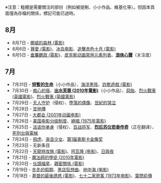 {{Archives|
[[Portal:電影/新進條目/2020年存檔|2020年存檔]]<br />
[[Portal:電影/新進條目/2019年存檔|2019年存檔]]<br />
[[Portal:電影/新進條目/2018年存檔|2018年存檔]]<br />
[[Portal:电影/新进条目/2014年存档|2014年存檔]]<br />
[[Portal:电影/新进条目/2013年存档|2013年存檔]]<br />
[[Portal:电影/新进条目/2012年存档|2012年存檔]]<br />
[[Portal:电影/新进条目/2011年存档|2011年存檔]]<br />
[[Portal:电影/新进条目/2010年存档|2010年存檔]]<br />}}
※注意：粗體是需要關注的部份（例如被提刪、小小作品、維基化等）。但因本頁面僅為存檔的關係，標記可能已過時。

==8月==
*8月7日 - [[挪威的森林_(電影)|挪威的森林 (電影)]]
*8月6日 - [[罪愛_(電影)|罪愛 (電影)]]、[[冰岛电影|冰岛电影]]、[[追擊赤色十月_(電影)|追擊赤色十月 (電影)]]
*8月5日 - [[垂簾聽政_(電影)|垂簾聽政 (電影)]]、[[皮克斯动画常用元素列表|皮克斯动画常用元素列表]]、'''[[浪俠心聲|浪俠心聲]]'''（关注度）
==7月==
*7月31日 - '''[[短暫的生命|短暫的生命]]'''（小小作品）、[[海洋男孩|海洋男孩]]、[[詐欺遊戲_(電影)|詐欺遊戲 (電影)]]
*7月30日 - [[痴心的我|痴心的我]]、'''[[出水芙蓉_(2010年電影)|出水芙蓉 (2010年電影)]]'''（小小作品）、[[惡胎|惡胎]]、[[烈火戰車_(英國電影)|烈火戰車 (英國電影)]]、[[烈火戰車_(英國電影)|烈火戰車 (英國電影)]]
*7月29日 - [[无人守护|无人守护]]（侵权）、[[堕落的偶像|堕落的偶像]]、[[世紀的哭泣|世紀的哭泣]]
*7月28日 - [[甘地傳|甘地傳]]
*7月27日 - [[大都会_(2001年动画电影)|大都会 (2001年动画电影)]]
*7月26日 - [[美国电影分级制度|美国电影分级制度]]、[[絕唱_(1975年電影)|絕唱 (1975年電影)]]
*7月25日 - [[‎活该你单身|‎活该你单身]]（侵权）、[[百战将军|百战将军]]、'''[[烈后苏仪若泰传奇|烈后苏仪若泰传奇]]'''（正在翻译）、[[死刑台與電梯|死刑台與電梯]]
*7月24日 - [[‎飛虎|‎飛虎]]、[[突击少女|突击少女]]、[[第1届奥斯卡金像奖|第1届奥斯卡金像奖]]
*7月23日 - 无新条目
*7月22日 - [[天龍特攻隊_(電影)|天龍特攻隊 (電影)]]、[[阿瓦隆_(电影)|阿瓦隆 (电影)]]、[[日與夜|日與夜]]
*7月21日 - [[魔法師的學徒_(2010年電影)|魔法師的學徒 (2010年電影)]]
*7月20日 - [[伙頭福星|伙頭福星]]、[[親密關係_(電影)|親密關係 (電影)]]
*7月19日 - [[冬冬的假期|冬冬的假期]]、[[黑店狂想曲|黑店狂想曲]]、[[地中海_(电影)|地中海 (电影)]]
*7月18日 - [[基督的最後誘惑_(電影)|基督的最後誘惑 (電影)]]、[[七十二家房客_(1973年电影)|七十二家房客 (1973年电影)]]、[[葉問前傳|葉問前傳]]

{{Portal:电影/電影列表}}